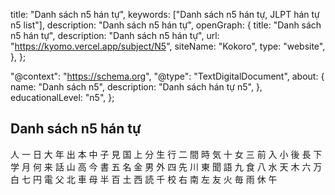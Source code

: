   title: "Danh sách n5 hán tự",
  keywords: ["Danh sách n5 hán tự, JLPT hán tự n5 list"],
  description: "Danh sách n5 hán tự",
  openGraph: {
    title: "Danh sách n5 hán tự",
    description: "Danh sách n5 hán tự",
    url: "https://kyomo.vercel.app/subject/N5",
    siteName: "Kokoro",
    type: "website",
  },
};

  "@context": "https://schema.org",
  "@type": "TextDigitalDocument",
  about: {
    name: "Danh sách n5",
    description: "Danh sách hán tự n5",
  },
  educationalLevel: "n5",
};

## Danh sách n5 hán tự

<Link href="/post/人">人</Link>
<Link href="/post/一">一</Link>
<Link href="/post/日">日</Link>
<Link href="/post/大">大</Link>
<Link href="/post/年">年</Link>
<Link href="/post/出">出</Link>
<Link href="/post/本">本</Link>
<Link href="/post/中">中</Link>
<Link href="/post/子">子</Link>
<Link href="/post/見">見</Link>
<Link href="/post/国">国</Link>
<Link href="/post/上">上</Link>
<Link href="/post/分">分</Link>
<Link href="/post/生">生</Link>
<Link href="/post/行">行</Link>
<Link href="/post/二">二</Link>
<Link href="/post/間">間</Link>
<Link href="/post/時">時</Link>
<Link href="/post/気">気</Link>
<Link href="/post/十">十</Link>
<Link href="/post/女">女</Link>
<Link href="/post/三">三</Link>
<Link href="/post/前">前</Link>
<Link href="/post/入">入</Link>
<Link href="/post/小">小</Link>
<Link href="/post/後">後</Link>
<Link href="/post/長">長</Link>
<Link href="/post/下">下</Link>
<Link href="/post/学">学</Link>
<Link href="/post/月">月</Link>
<Link href="/post/何">何</Link>
<Link href="/post/来">来</Link>
<Link href="/post/話">話</Link>
<Link href="/post/山">山</Link>
<Link href="/post/高">高</Link>
<Link href="/post/今">今</Link>
<Link href="/post/書">書</Link>
<Link href="/post/五">五</Link>
<Link href="/post/名">名</Link>
<Link href="/post/金">金</Link>
<Link href="/post/男">男</Link>
<Link href="/post/外">外</Link>
<Link href="/post/四">四</Link>
<Link href="/post/先">先</Link>
<Link href="/post/川">川</Link>
<Link href="/post/東">東</Link>
<Link href="/post/聞">聞</Link>
<Link href="/post/語">語</Link>
<Link href="/post/九">九</Link>
<Link href="/post/食">食</Link>
<Link href="/post/八">八</Link>
<Link href="/post/水">水</Link>
<Link href="/post/天">天</Link>
<Link href="/post/木">木</Link>
<Link href="/post/六">六</Link>
<Link href="/post/万">万</Link>
<Link href="/post/白">白</Link>
<Link href="/post/七">七</Link>
<Link href="/post/円">円</Link>
<Link href="/post/電">電</Link>
<Link href="/post/父">父</Link>
<Link href="/post/北">北</Link>
<Link href="/post/車">車</Link>
<Link href="/post/母">母</Link>
<Link href="/post/半">半</Link>
<Link href="/post/百">百</Link>
<Link href="/post/土">土</Link>
<Link href="/post/西">西</Link>
<Link href="/post/読">読</Link>
<Link href="/post/千">千</Link>
<Link href="/post/校">校</Link>
<Link href="/post/右">右</Link>
<Link href="/post/南">南</Link>
<Link href="/post/左">左</Link>
<Link href="/post/友">友</Link>
<Link href="/post/火">火</Link>
<Link href="/post/毎">毎</Link>
<Link href="/post/雨">雨</Link>
<Link href="/post/休">休</Link>
<Link href="/post/午">午</Link>